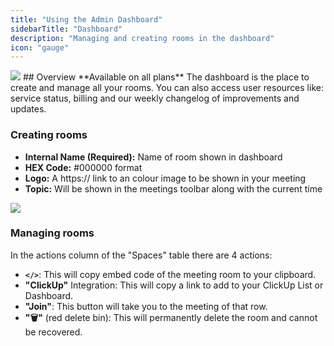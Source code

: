 ```yaml
---
title: "Using the Admin Dashboard"
sidebarTitle: "Dashboard"
description: "Managing and creating rooms in the dashboard"
icon: "gauge"
---
```

<Frame>
  <img src="/images/2023/dashboard.png" />
</Frame>
## Overview
<Check>**Available on all plans**</Check>
The dashboard is the place to create and manage all your rooms. You can also access user resources like: service status, billing and our weekly changelog of improvements and updates.

### Creating rooms
- **Internal Name (Required):** Name of room shown in dashboard
- **HEX Code:** #000000 format
- **Logo:** A https:// link to an colour image to be shown in your meeting
- **Topic:** Will be shown in the meetings toolbar along with the current time

<Frame>
  <img src="/images/2023/create-room.svg" />
</Frame>

### Managing rooms
In the actions column of the "Spaces" table there are 4 actions:
- **```</>```**: This will copy embed code of the meeting room to your clipboard.
- **"ClickUp"** Integration: This will copy a link to add to your ClickUp List or Dashboard.
- **"Join"**: This button will take you to the meeting of that row.
- **"🗑️"** (red delete bin): This will permanently delete the room and cannot be recovered.